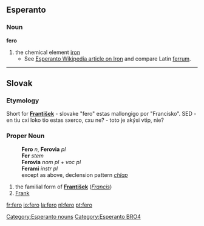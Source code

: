 ==Esperanto==
===Noun===
'''fero'''
# the chemical element [[iron]]
#*See [http://eo.wikipedia.org/wiki/fero Esperanto Wikipedia article on Iron] and compare Latin [[ferrum]].

[[Category:Esperanto nouns]]
[[Category:Esperanto BRO4]]

----

== Slovak ==
=== Etymology ===
Short for '''[[František]]''' - slovake "fero" estas mallongigo por "Francisko".
SED - en tiu cxi loko tio estas sxerco, cxu ne? - toto je akýsi vtip, nie?

=== Proper Noun ===
:'''Fero''' ''n'', '''Ferovia''' ''pl''
:'''Fer''' ''stem''
:'''Ferovia''' ''nom pl'' + ''voc pl''
:'''Ferami''' ''instr pl''
:except as above, declension pattern ''[[Slovak declension pattern chlap|chlap]]''
# the familial form of '''[[František]]''' (''[[Francis]]'')
# [[Frank]]

[[fr:fero]]
[[io:fero]]
[[la:fero]]
[[nl:fero]]
[[pt:fero]]